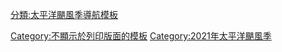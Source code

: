{{Hurricane season bar
 |name=2021年太平洋颶風季
 |region=太平洋
 |year=2021
 |trackmap=2021 Pacific hurricane season summary map.png
 |type=颶風
 |timeline=
 |storms= 
{{Hurricane season bar/button
 |intensity=storm
 |stormname=安德烈斯
 |linkname=2021年太平洋颶風季#熱帶風暴安德烈斯（Andres）
}}
{{Hurricane season bar/button
 |intensity=storm
 |stormname=布卡
 |linkname=2021年太平洋颶風季#熱帶風暴布卡（Blanca）
}}
{{Hurricane season bar/button
 |intensity=storm
 |stormname=卡洛斯
 |linkname=2021年太平洋颶風季#熱帶風暴卡洛斯（Carlos）
}} 
{{Hurricane season bar/button
 |intensity=storm
 |stormname=多洛雷斯
 |linkname=2021年太平洋颶風季#熱帶風暴多洛雷斯（Dolores）
}} 
{{Hurricane season bar/button
 |intensity=cat1
 |stormname=恩里克
 |linkname=2021年太平洋颶風季#颶風恩里克（Enrique）
}} 
{{Hurricane season bar/button
 |intensity=cat4
 |stormname=費利西亞
 |linkname=2021年太平洋颶風季#颶風費利西亞（Felicia）
}}
{{Hurricane season bar/button
 |intensity=storm
 |stormname=吉列爾莫
 |linkname=2021年太平洋颶風季#熱帶風暴吉列爾莫（Guillermo）
}}
{{Hurricane season bar gap}}
{{Hurricane season bar/button
 |intensity=cat1
 |stormname=赫達
 |linkname=2021年太平洋颶風季#颶風赫達（Hilda）
}}
{{Hurricane season bar/button
 |intensity=storm
 |stormname=希梅納
 |linkname=2021年太平洋颶風季#熱帶風暴希梅納（Jimena）
}}
{{Hurricane season bar/button
 |intensity=storm 
 |stormname=伊格納西奧
 |linkname=2021年太平洋颶風季#熱帶風暴伊格納西奧（Ignacio）
}}
{{Hurricane season bar/button
 |intensity=storm
 |stormname=凱文
 |linkname=2021年太平洋颶風季#熱帶風暴凱文（Kevin）
}}
{{Hurricane season bar/button
 |intensity=cat4
 |stormname=琳達
 |linkname=2021年太平洋颶風季#颶風琳達（Linda）
}}
{{Hurricane season bar/button
 |intensity=storm
 |stormname=馬蒂
 |linkname=2021年太平洋颶風季#熱帶風暴馬蒂（Marty）
}}
{{Hurricane season bar/button
 |intensity=cat1
 |stormname=諾拉
 |linkname=2021年太平洋颶風季#颶風諾拉（Nora）
}}
{{Hurricane season bar gap}}
{{Hurricane season bar/button
 |intensity=cat2
 |stormname=奧拉夫
 |linkname=2021年太平洋颶風季#颶風奧拉夫（Olaf）
}}
{{Hurricane season bar/button
 |intensity=cat1
 |stormname=帕梅拉
 |linkname=2021年太平洋颶風季#颶風帕梅拉（Pamela）
}}
{{Hurricane season bar/button
 |intensity=cat2
 |stormname=瑞克
 |linkname=2021年太平洋颶風季#颶風瑞克（Rick）
}}
{{Hurricane season bar/button
 |intensity=storm
 |stormname=特里
 |linkname=2021年太平洋颶風季#熱帶風暴特里（Terry）
}}
{{Hurricane season bar/button
 |intensity=storm
 |stormname=桑德拉
 |linkname=2021年太平洋颶風季#熱帶風暴桑德拉（Sandra）
}}
}}
<noinclude>
[[Category:不顯示於列印版面的模板]]
[[分類:太平洋颶風季導航模板]]
</noinclude>
[[Category:2021年太平洋颶風季]]